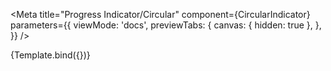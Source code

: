 


<Meta
  title="Progress Indicator/Circular"
  component={CircularIndicator}
  parameters={{
    viewMode: 'docs',
    previewTabs: {
      canvas: { hidden: true },
    },
  }}
/>

<Canvas>
  <Story 
    name="Circular" 
    args={{ size: '32', color: 'primary' }}
  >
    {Template.bind({})}
  </Story>
</Canvas>

<ArgsTable story="Circular" />